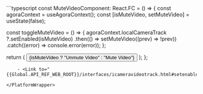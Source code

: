 <PlatformWrapper platform="react-js">
```typescript
const MuteVideoComponent: React.FC = () => {
  const agoraContext = useAgoraContext();
  const [isMuteVideo, setMuteVideo] = useState(false);

  const toggleMuteVideo = () => {
    agoraContext.localCameraTrack
      ?.setEnabled(isMuteVideo)
      .then(() => setMuteVideo((prev) => !prev))
      .catch((error) => console.error(error));
  };

  return (
    <button onClick={toggleMuteVideo}>{isMuteVideo ? "Unmute Video" : "Mute Video"}</button>
  );
};
```
    - <Link to="{{Global.API_REF_WEB_ROOT}}/interfaces/icameravideotrack.html#setenabled">setEnabled</Link>

</PlatformWrapper>